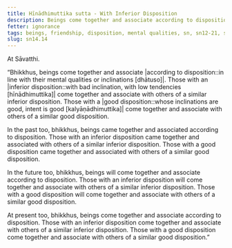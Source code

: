 ```yaml
---
title: Hīnādhimuttika sutta - With Inferior Disposition
description: Beings come together and associate according to disposition. Those of an inferior disposition come together and associate with others of similar inferior disposition.
fetter: ignorance
tags: beings, friendship, disposition, mental qualities, sn, sn12-21, sn14
slug: sn14.14
---
```


At Sāvatthi.

“Bhikkhus, beings come together and associate |according to disposition::in line with their mental qualities or inclinations [dhātuso]|. Those with an |inferior disposition::with bad inclination, with low tendencies [hīnādhimuttika]| come together and associate with others of a similar inferior disposition. Those with a |good disposition::whose inclinations are good, intent is good [kalyāṇādhimuttika]| come together and associate with others of a similar good disposition.

In the past too, bhikkhus, beings came together and associated according to disposition. Those with an inferior disposition came together and associated with others of a similar inferior disposition. Those with a good disposition came together and associated with others of a similar good disposition.

In the future too, bhikkhus, beings will come together and associate according to disposition. Those with an inferior disposition will come together and associate with others of a similar inferior disposition. Those with a good disposition will come together and associate with others of a similar good disposition.

At present too, bhikkhus, beings come together and associate according to disposition. Those with an inferior disposition come together and associate with others of a similar inferior disposition. Those with a good disposition come together and associate with others of a similar good disposition.”